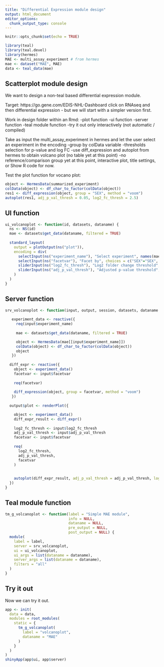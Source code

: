 ```yaml
---
title: "Differential Expression module design" 
output: html_document
editor_options: 
  chunk_output_type: console
---
```


```r
knitr::opts_chunk$set(echo = TRUE)

library(teal)
library(teal.devel)
library(hermes)
MAE <- multi_assay_experiment # from hermes
mae <- dataset("MAE", MAE)
data <- teal_data(mae)
```

## Scatterplot module design

We want to design a non-teal based differential expression module.

Target:
https://go.gene.com/EDIS-NHL-Dashboard click on RNAseq and then differential expression -
but we will start with a simpler version first.

Work in design folder within an Rmd:
-plot function
-ui function
-server function
-teal module function
-try it out only interactively (not automatic / compiled)

Take as input the multi_assay_experiment in hermes and let the user select an experiment in the encoding
 -group by colData variable
 -thresholds selection for p-value and log FC
 -use diff_expression and autoplot from hermes to obtain volcano plot (no table yet at this point)
 -no reference/comparison group yet at this point, interactive plot, title settings, or Show R code for now.

  
Test the plot function for vocano plot:

```r
object <- HermesData(summarized_experiment)
colData(object) <- df_char_to_factor(colData(object))
res1 <- diff_expression(object, group = "SEX", method = "voom")
autoplot(res1, adj_p_val_thresh = 0.05, log2_fc_thresh = 2.5)
```

## UI function

```r
ui_volcanoplot <- function(id, datasets, dataname) {
  ns <- NS(id)
  mae <- datasets$get_data(dataname, filtered = TRUE)
  
  standard_layout(
    output = plotOutput(ns("plot")),
    encoding = div(
      selectInput(ns("experiment_name"), "Select experiment", names(mae)),
      selectInput(ns("facetvar"), "Facet by", choices = c("SEX"="SEX", "AGE18"="AGE18") ),
      sliderInput(ns("log2_fc_thresh"), "Log2 folder change threshold", value = 2.5, min = 0.1, max = 10),
      sliderInput(ns("adj_p_val_thresh"), "Adjusted p-value threshold", value = 0.05, min = 0.01, max = 1)
    )
  )
}
```

## Server function

```r
srv_volcanoplot <- function(input, output, session, datasets, dataname ) {
  
   experiment_data <- reactive({
     req(input$experiment_name)
     
     mae <- datasets$get_data(dataname, filtered = TRUE)

     object <- HermesData(mae[[input$experiment_name]]) 
     colData(object) <- df_char_to_factor(colData(object))
     object
   })
  
  diff_expr <- reactive({
    object <- experiment_data()
    facetvar <- input$facetvar
    
    req(facetvar)
    
    diff_expression(object, group = facetvar, method = "voom")
   })
  
  output$plot <- renderPlot({

    object <- experiment_data()
    diff_expr_result <- diff_expr()
    
    log2_fc_thresh <- input$log2_fc_thresh
    adj_p_val_thresh <- input$adj_p_val_thresh
    facetvar <- input$facetvar
    
    req(
      log2_fc_thresh,
      adj_p_val_thresh,
      facetvar
    )
    
 
    autoplot(diff_expr_result, adj_p_val_thresh = adj_p_val_thresh, log2_fc_thresh = log2_fc_thresh)
  })
}
```

## Teal module function

```r
tm_g_volcanoplot <- function(label = "Simple MAE module", 
                             info = NULL, 
                             dataname = NULL, 
                             pre_output = NULL, 
                             post_output = NULL) {
  module(
    label = label,
    server = srv_volcanoplot,
    ui = ui_volcanoplot,
    ui_args = list(dataname = dataname),
    server_args = list(dataname = dataname),
    filters = "all"
  )
}
```


## Try it out

Now we can try it out.

```r
app <- init(
  data = data,
  modules = root_modules(
    static = {
      tm_g_volcanoplot(
        label = "volcanoplot",
        dataname = "MAE"
      )
    }
  )
)
shinyApp(app$ui, app$server)
```


